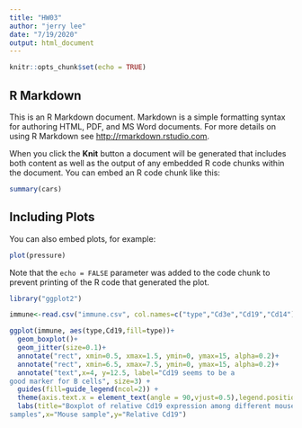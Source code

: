 ```yaml
---
title: "HW03"
author: "jerry lee"
date: "7/19/2020"
output: html_document
---
```


```r
knitr::opts_chunk$set(echo = TRUE)
```

## R Markdown

This is an R Markdown document. Markdown is a simple formatting syntax for authoring HTML, PDF, and MS Word documents. For more details on using R Markdown see <http://rmarkdown.rstudio.com>.

When you click the **Knit** button a document will be generated that includes both content as well as the output of any embedded R code chunks within the document. You can embed an R code chunk like this:

```r
summary(cars)
```

## Including Plots

You can also embed plots, for example:

```r
plot(pressure)
```

Note that the `echo = FALSE` parameter was added to the code chunk to prevent printing of the R code that generated the plot.

```r
library("ggplot2")
```

```r
immune<-read.csv("immune.csv", col.names=c("type","Cd3e","Cd19","Cd14"))
```

```r
ggplot(immune, aes(type,Cd19,fill=type))+
  geom_boxplot()+
  geom_jitter(size=0.1)+
  annotate("rect", xmin=0.5, xmax=1.5, ymin=0, ymax=15, alpha=0.2)+
  annotate("rect", xmin=6.5, xmax=7.5, ymin=0, ymax=15, alpha=0.2)+
  annotate("text",x=4, y=12.5, label="Cd19 seems to be a
good marker for B cells", size=3) +
  guides(fill=guide_legend(ncol=2)) +
  theme(axis.text.x = element_text(angle = 90,vjust=0.5),legend.position="none")+
  labs(title="Boxplot of relative Cd19 expression among different mouse
samples",x="Mouse sample",y="Relative Cd19")
```

